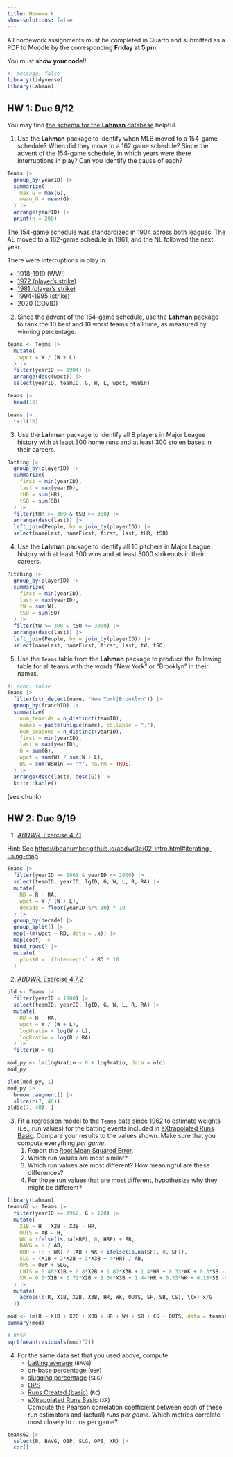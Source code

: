 ```yaml
---
title: Homework
show-solutions: false
---
```


::: {.callout-note}

All homework assignments must be completed in Quarto and submitted as a PDF to Moodle by the corresponding **Friday at 5 pm**. 

You must **show your code**!!

:::


```r
#| message: false
library(tidyverse)
library(Lahman)
```

## HW 1: Due 9/12

::: {.callout-tip}

You may find [the schema for the **Lahman** database](https://cdalzell.github.io/Lahman/) helpful.

:::

1. Use the **Lahman** package to identify when MLB moved to a 154-game schedule? When did they move to a 162 game schedule? Since the advent of the 154-game schedule, in which years were there interruptions in play? Can you Identify the cause of each? 

::: {.content-hidden unless-meta="show-solutions"}
::: {.callout-note title="SOLUTION"}

```r
Teams |>
  group_by(yearID) |>
  summarize(
    max_G = max(G),
    mean_G = mean(G)
  ) |> 
  arrange(yearID) |>
  print(n = 200)
```

The 154-game schedule was standardized in 1904 across both leagues. 
The AL moved to a 162-game schedule in 1961, and the NL followed the next year. 

There were interruptions in play in:

- 1918-1919 (WWI)
- [1972 (player's strike)](https://en.wikipedia.org/wiki/1972_Major_League_Baseball_strike)
- [1981 (player's strike)](https://en.wikipedia.org/wiki/1981_Major_League_Baseball_strike)
- [1994-1995 (strike)](https://en.wikipedia.org/wiki/1994%E2%80%9395_Major_League_Baseball_strike)
- 2020 (COVID)

:::
:::

2. Since the advent of the 154-game schedule, use the **Lahman** package to rank the 10 best and 10 worst teams of all time, as measured by winning percentage. 

::: {.content-hidden unless-meta="show-solutions"}
::: {.callout-note title="SOLUTION"}

```r
teams <- Teams |>
  mutate(
    wpct = W / (W + L)
  ) |>
  filter(yearID >= 1904) |>
  arrange(desc(wpct)) |>
  select(yearID, teamID, G, W, L, wpct, WSWin)

teams |>
  head(10)

teams |>
  tail(10)
```

:::
:::

3. Use the **Lahman** package to identify all 8 players in Major League history with at least 300 home runs and at least 300 stolen bases in their careers. 

::: {.content-hidden unless-meta="show-solutions"}
::: {.callout-note title="SOLUTION"}

```r
Batting |>
  group_by(playerID) |>
  summarize(
    first = min(yearID),
    last = max(yearID),
    tHR = sum(HR),
    tSB = sum(SB)
  ) |>
  filter(tHR >= 300 & tSB >= 300) |>
  arrange(desc(last)) |>
  left_join(People, by = join_by(playerID)) |>
  select(nameLast, nameFirst, first, last, tHR, tSB)
```

:::
:::

4. Use the **Lahman** package to identify all 10 pitchers in Major League history with at least 300 wins and at least 3000 strikeouts in their careers. 


::: {.content-hidden unless-meta="show-solutions"}
::: {.callout-note title="SOLUTION"}

```r
Pitching |>
  group_by(playerID) |>
  summarize(
    first = min(yearID),
    last = max(yearID),
    tW = sum(W),
    tSO = sum(SO)
  ) |>
  filter(tW >= 300 & tSO >= 3000) |>
  arrange(desc(last)) |>
  left_join(People, by = join_by(playerID)) |>
  select(nameLast, nameFirst, first, last, tW, tSO)
```

:::
:::

5. Use the `Teams` table from the **Lahman** package to produce the following table for all teams with the words "New York" or "Brooklyn" in their names.


```r
#| echo: false
Teams |>
  filter(str_detect(name, "New York|Brooklyn")) |>
  group_by(franchID) |>
  summarize(
    num_teamids = n_distinct(teamID),
    names = paste(unique(name), collapse = ","),
    num_seasons = n_distinct(yearID),
    first = min(yearID), 
    last = max(yearID),
    G = sum(G),
    wpct = sum(W) / sum(W + L),
    WS = sum(WSWin == "Y", na.rm = TRUE)
  ) |>
  arrange(desc(last), desc(G)) |>
  knitr::kable()
```

::: {.content-hidden unless-meta="show-solutions"}
::: {.callout-note title="SOLUTION"}

(see chunk)

:::
:::


## HW 2: Due 9/19

1. [*ABDWR*, Exercise 4.7.1](https://beanumber.github.io/abdwr3e/04-pythagoras.html#exercises)

::: {.callout-tip}

Hint: See <https://beanumber.github.io/abdwr3e/02-intro.html#iterating-using-map>

:::

::: {.content-hidden unless-meta="show-solutions"}
::: {.callout-note title="SOLUTION"}

```r
Teams |>
  filter(yearID >= 1961 & yearID <= 2000) |>
  select(teamID, yearID, lgID, G, W, L, R, RA) |>
  mutate(
    RD = R - RA, 
    wpct = W / (W + L),
    decade = floor(yearID %/% 10) * 10
  ) |>
  group_by(decade) |>
  group_split() |>
  map(~lm(wpct ~ RD, data = .x)) |>
  map(coef) |>
  bind_rows() |>
  mutate(
    plus10 = `(Intercept)` + RD * 10
  )
```

:::
:::

2. [*ABDWR*, Exercise 4.7.2](https://beanumber.github.io/abdwr3e/04-pythagoras.html#exercises)


::: {.content-hidden unless-meta="show-solutions"}
::: {.callout-note title="SOLUTION"}

```r
old <- Teams |>
  filter(yearID < 1900) |>
  select(teamID, yearID, lgID, G, W, L, R, RA) |>
  mutate(
    RD = R - RA, 
    wpct = W / (W + L),
    logWratio = log(W / L), 
    logRratio = log(R / RA)
  ) |>
  filter(W > 0)

mod_py <- lm(logWratio ~ 0 + logRratio, data = old)
mod_py
```

```r
plot(mod_py, 1)
mod_py |>
  broom::augment() |>
  slice(c(7, 40))
old[c(7, 40), ]
```

:::
:::

3. Fit a regression model to the `Teams` data since 1962 to estimate weights (i.e., run values) for the batting events included in [eXtrapolated Runs Basic](https://en.wikipedia.org/wiki/Extrapolated_Runs#Purpose_and_formulae). Compare your results to the values shown. Make sure that you compute everything *per game*!
    1. Report the [Root Mean Squared Error](https://en.wikipedia.org/wiki/Root_mean_square_deviation). 
    1. Which run values are most similar? 
    1. Which run values are most different? How meaningful are these differences? 
    1. For those run values that are most different, hypothesize why they might be different? 


::: {.content-hidden unless-meta="show-solutions"}
::: {.callout-note title="SOLUTION"}

```r
library(Lahman)
teams62 <- Teams |>
  filter(yearID >= 1962, G > 120) |>
  mutate(
    X1B = H - X2B - X3B - HR,
    OUTS = AB - H,
    WK = ifelse(is.na(HBP), 0, HBP) + BB,
    BAVG = H / AB,
    OBP = (H + WK) / (AB + WK + ifelse(is.na(SF), 0, SF)),
    SLG = (X1B + 2*X2B + 3*X3B + 4*HR) / AB,
    OPS = OBP + SLG,
    LWTS = 0.46*X1B + 0.8*X2B + 1.02*X3B + 1.4*HR + 0.33*WK + 0.3*SB - 0.6*CS - 0.25*(OUTS),
    XR = 0.5*X1B + 0.72*X2B + 1.04*X3B + 1.44*HR + 0.33*WK + 0.18*SB -0.32*CS - 0.098*OUTS
  ) |>
  mutate(
    across(c(R, X1B, X2B, X3B, HR, WK, OUTS, SF, SB, CS), \(x) x/G
  ))
```

```r
mod <- lm(R ~ X1B + X2B + X3B + HR + WK + SB + CS + OUTS, data = teams62)
summary(mod)

# RMSE
sqrt(mean(residuals(mod)^2))
```

:::
:::

4. For the same data set that you used above, compute:
    - [batting average](https://en.wikipedia.org/wiki/Batting_average#Baseball) (`BAVG`)
    - [on-base percentage](https://en.wikipedia.org/wiki/On-base_percentage) (`OBP`)
    - [slugging percentage](https://en.wikipedia.org/wiki/Slugging_percentage) (`SLG`)
    - [OPS](https://en.wikipedia.org/wiki/On-base_plus_slugging)
    - [Runs Created (basic)](https://en.wikipedia.org/wiki/Runs_created) (`RC`)
    - [eXtrapolated Runs Basic](https://en.wikipedia.org/wiki/Extrapolated_Runs#Purpose_and_formulae) (`XR`)
\
Compute the Pearson correlation coefficient between each of these run estimators and (actual) *runs per game*. Which metrics correlate most closely to runs per game? 


::: {.content-hidden unless-meta="show-solutions"}
::: {.callout-note title="SOLUTION"}

```r
teams62 |>
  select(R, BAVG, OBP, SLG, OPS, XR) |>
  cor()
```

:::
:::